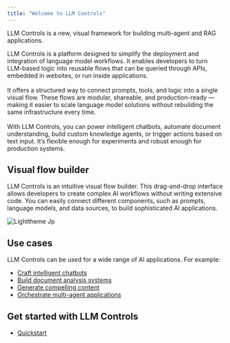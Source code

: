 ```yaml
---
title: "Welcome to LLM Controls"
---
```


LLM Controls is a new, visual framework for building multi-agent and RAG applications.

LLM Controls is a platform designed to simplify the deployment and integration of language model workflows. It enables developers to turn LLM-based logic into reusable flows that can be queried through APIs, embedded in websites, or run inside applications.\
\
It offers a structured way to connect prompts, tools, and logic into a single visual flow. These flows are modular, shareable, and production-ready — making it easier to scale language model solutions without rebuilding the same infrastructure every time.\
\
With LLM Controls, you can power intelligent chatbots, automate document understanding, build custom knowledge agents, or trigger actions based on text input. It’s flexible enough for experiments and robust enough for production systems.

## **Visual flow builder**

LLM Controls is an intuitive visual flow builder. This drag-and-drop interface allows developers to create complex AI workflows without writing extensive code. You can easily connect different components, such as prompts, language models, and data sources, to build sophisticated AI applications.

![Lighttheme Jp](/images/Lighttheme.jpg)

## **Use cases**

LLM Controls can be used for a wide range of AI applications. For example:

- [Craft intelligent chatbots](/Templates/Memorychatbot)
- [Build document analysis systems](/Templates/DocumentQA)
- [Generate compelling content](/Templates/Blogwriter)
- [Orchestrate multi-agent applications](/Templates/Simpleagent)

## **Get started with LLM Controls**

- [Quickstart](/Getstarted/quickstart)